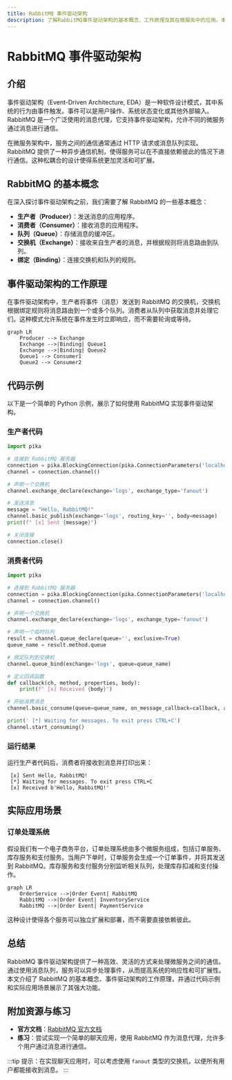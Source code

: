 ```yaml
---
title: RabbitMQ 事件驱动架构
description: 了解RabbitMQ事件驱动架构的基本概念、工作原理及其在微服务中的应用。本文适合初学者，包含代码示例和实际案例。
---
```


# RabbitMQ 事件驱动架构

## 介绍

事件驱动架构（Event-Driven Architecture, EDA）是一种软件设计模式，其中系统的行为由事件触发。事件可以是用户操作、系统状态变化或其他外部输入。RabbitMQ 是一个广泛使用的消息代理，它支持事件驱动架构，允许不同的微服务通过消息进行通信。

在微服务架构中，服务之间的通信通常通过 HTTP 请求或消息队列实现。RabbitMQ 提供了一种异步通信机制，使得服务可以在不直接依赖彼此的情况下进行通信。这种松耦合的设计使得系统更加灵活和可扩展。

## RabbitMQ 的基本概念

在深入探讨事件驱动架构之前，我们需要了解 RabbitMQ 的一些基本概念：

- **生产者（Producer）**：发送消息的应用程序。
- **消费者（Consumer）**：接收消息的应用程序。
- **队列（Queue）**：存储消息的缓冲区。
- **交换机（Exchange）**：接收来自生产者的消息，并根据规则将消息路由到队列。
- **绑定（Binding）**：连接交换机和队列的规则。

## 事件驱动架构的工作原理

在事件驱动架构中，生产者将事件（消息）发送到 RabbitMQ 的交换机，交换机根据绑定规则将消息路由到一个或多个队列。消费者从队列中获取消息并处理它们。这种模式允许系统在事件发生时立即响应，而不需要轮询或等待。

```mermaid
graph LR
    Producer --> Exchange
    Exchange -->|Binding| Queue1
    Exchange -->|Binding| Queue2
    Queue1 --> Consumer1
    Queue2 --> Consumer2
```

## 代码示例

以下是一个简单的 Python 示例，展示了如何使用 RabbitMQ 实现事件驱动架构。

### 生产者代码

```python
import pika

# 连接到 RabbitMQ 服务器
connection = pika.BlockingConnection(pika.ConnectionParameters('localhost'))
channel = connection.channel()

# 声明一个交换机
channel.exchange_declare(exchange='logs', exchange_type='fanout')

# 发送消息
message = "Hello, RabbitMQ!"
channel.basic_publish(exchange='logs', routing_key='', body=message)
print(f" [x] Sent {message}")

# 关闭连接
connection.close()
```

### 消费者代码

```python
import pika

# 连接到 RabbitMQ 服务器
connection = pika.BlockingConnection(pika.ConnectionParameters('localhost'))
channel = connection.channel()

# 声明一个交换机
channel.exchange_declare(exchange='logs', exchange_type='fanout')

# 声明一个临时队列
result = channel.queue_declare(queue='', exclusive=True)
queue_name = result.method.queue

# 绑定队列到交换机
channel.queue_bind(exchange='logs', queue=queue_name)

# 定义回调函数
def callback(ch, method, properties, body):
    print(f" [x] Received {body}")

# 开始消费消息
channel.basic_consume(queue=queue_name, on_message_callback=callback, auto_ack=True)

print(' [*] Waiting for messages. To exit press CTRL+C')
channel.start_consuming()
```

### 运行结果

运行生产者代码后，消费者将接收到消息并打印出来：

```
 [x] Sent Hello, RabbitMQ!
 [*] Waiting for messages. To exit press CTRL+C
 [x] Received b'Hello, RabbitMQ!'
```

## 实际应用场景

### 订单处理系统

假设我们有一个电子商务平台，订单处理系统由多个微服务组成，包括订单服务、库存服务和支付服务。当用户下单时，订单服务会生成一个订单事件，并将其发送到 RabbitMQ。库存服务和支付服务分别监听相关队列，处理库存扣减和支付操作。

```mermaid
graph LR
    OrderService -->|Order Event| RabbitMQ
    RabbitMQ -->|Order Event| InventoryService
    RabbitMQ -->|Order Event| PaymentService
```

这种设计使得各个服务可以独立扩展和部署，而不需要直接依赖彼此。

## 总结

RabbitMQ 事件驱动架构提供了一种高效、灵活的方式来处理微服务之间的通信。通过使用消息队列，服务可以异步处理事件，从而提高系统的响应性和可扩展性。本文介绍了 RabbitMQ 的基本概念、事件驱动架构的工作原理，并通过代码示例和实际应用场景展示了其强大功能。

## 附加资源与练习

- **官方文档**：[RabbitMQ 官方文档](https://www.rabbitmq.com/documentation.html)
- **练习**：尝试实现一个简单的聊天应用，使用 RabbitMQ 作为消息代理，允许多个用户通过消息进行通信。

:::tip
提示：在实现聊天应用时，可以考虑使用 `fanout` 类型的交换机，以便所有用户都能接收到消息。
:::